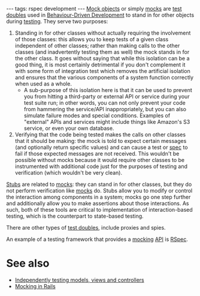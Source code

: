 ---
tags: rspec development
---
[[Mock objects]] or simply [[mocks]] are [[test doubles]] used in [[Behaviour-Driven Development]] to stand in for other objects during [[testing]]. They serve two purposes:

# Standing in for other classes without actually requiring the involvement of those classes: this allows you to keep tests of a given class independent of other classes; rather than making calls to the other classes (and inadvertently testing them as well) the mock stands in for the other class. It goes without saying that while this isolation can be a good thing, it is most certainly detrimental if you don't complement it with some form of integration test which removes the artificial isolation and ensures that the various components of a system function correctly when used as a whole.
#* A sub-purpose of this isolation here is that it can be used to prevent you from hitting a third-party or external API or service during your test suite run; in other words, you can not only prevent your code from hammering the service/API inappropriately, but you can also simulate failure modes and special conditions. Examples of "external" APIs and services might include things like Amazon's S3 service, or even your own database.
# Verifying that the code being tested makes the calls on other classes that it should be making: the mock is told to expect certain messages (and optionally return specific values) and can cause a test or [[spec]] to fail if those expected messages are not received. This wouldn't be possible without mocks because it would require other classes to be instrumented with additional code just for the purposes of testing and verification (which wouldn't be very clean).

[[Stubs]] are related to [[mocks]]: they can stand in for other classes, but they do not perform verification like [[mocks]] do. Stubs allow you to modify or control the interaction among components in a system; mocks go one step further and additionally allow you to make assertions about those interactions. As such, both of these tools are critical to implementation of interaction-based testing, which is the counterpart to state-based testing.

There are other types of [[test doubles]], include proxies and spies.

An example of a testing framework that provides a [[mocking]] [[API]] is [[RSpec]].

= See also =

* [[Independently testing models, views and controllers]]
* [[Mocking in Rails]]
